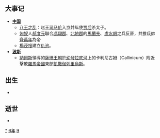 {{yearTOC|296|西晋'''[[元康_(晋惠帝)|元康]]六年'''}}

== 大事记 ==
*'''[[中国|中国]]'''
**[[八王之乱|八王之乱]]：赵王[[司马伦|司马伦]]入京并纵使[[贾后|贾后]]杀太子。
**[[匈奴|匈奴]]人[[郝度元|郝度元]]聯合[[馮翊郡|馮翊郡]]、[[北地郡|北地郡]]的[[馬蘭羌|馬蘭羌]]、[[盧水胡|盧水胡]]之兵反晉，共推氐帥[[齊萬年|齊萬年]]為帝
**[[楊茂搜|楊茂搜]]建立[[仇池|仇池]]。
*'''[[波斯|波斯]]'''
**[[納爾斯|納爾斯]]領導的[[薩珊王朝|薩珊王朝]]於[[幼發拉底河|幼發拉底河]]上的卡利尼古姆（Callinicum）附近擊敗[[羅馬帝國|羅馬帝國]]東部[[凱撒_(頭銜)|凱撒]][[伽列里烏斯|伽列里烏斯]]。

== 出生 ==
*

== 逝世 ==
{{Wikisource year mention}}
*

[[Category:296年|*]]
[[Category:290年代|6年]]
[[Category:3世纪各年|9]]